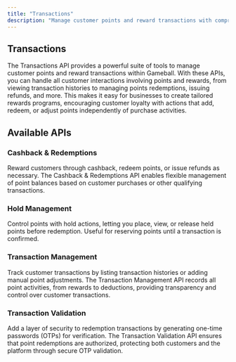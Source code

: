 ```yaml
---
title: "Transactions"
description: "Manage customer points and reward transactions with comprehensive transaction APIs."
---
```


## Transactions

The Transactions API provides a powerful suite of tools to manage customer points and reward transactions within Gameball. With these APIs, you can handle all customer interactions involving points and rewards, from viewing transaction histories to managing points redemptions, issuing refunds, and more. This makes it easy for businesses to create tailored rewards programs, encouraging customer loyalty with actions that add, redeem, or adjust points independently of purchase activities.

## Available APIs

### Cashback & Redemptions
Reward customers through cashback, redeem points, or issue refunds as necessary. The Cashback & Redemptions API enables flexible management of point balances based on customer purchases or other qualifying transactions.

### Hold Management
Control points with hold actions, letting you place, view, or release held points before redemption. Useful for reserving points until a transaction is confirmed.

### Transaction Management
Track customer transactions by listing transaction histories or adding manual point adjustments. The Transaction Management API records all point activities, from rewards to deductions, providing transparency and control over customer transactions.

### Transaction Validation
Add a layer of security to redemption transactions by generating one-time passwords (OTPs) for verification. The Transaction Validation API ensures that point redemptions are authorized, protecting both customers and the platform through secure OTP validation.
